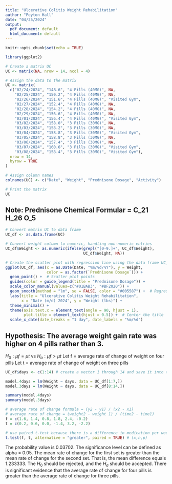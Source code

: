 ```yaml
---
title: "Ulcerative Colitis Weight Rehabilitation"
author: "Peyton Hall"
date: "04/25/2024"
output:
  pdf_document: default
  html_document: default
---
```


```r
knitr::opts_chunk$set(echo = TRUE)
```

```r
library(ggplot2)
```

```r
# Create a matrix UC
UC <- matrix(NA, nrow = 14, ncol = 4)

# Assign the data to the matrix
UC <- matrix(
  c("02/24/2024", "148.6", "4 Pills (40MG)", NA,
    "02/25/2024", "150.2", "4 Pills (40MG)", NA,
    "02/26/2024", "151.6", "4 Pills (40MG)", "Visited Gym",
    "02/27/2024", "152.4", "4 Pills (40MG)", NA,
    "02/28/2024", "154.2", "4 Pills (40MG)", NA,
    "02/29/2024", "156.6", "4 Pills (40MG)", NA,
    "03/01/2024", "156.4", "4 Pills (40MG)", "Visited Gym",
    "03/02/2024", "158.0", "3 Pills (30MG)", NA,
    "03/03/2024", "158.2", "3 Pills (30MG)", NA,
    "03/04/2024", "158.8", "3 Pills (30MG)", "Visited Gym",
    "03/05/2024", "158.8", "3 Pills (30MG)", NA,
    "03/06/2024", "157.4", "3 Pills (30MG)", NA,
    "03/07/2024", "160.6", "3 Pills (30MG)", "Visited Gym",
    "03/08/2024", "158.4", "3 Pills (30MG)", "Visited Gym"),
  nrow = 14,
  byrow = TRUE
)

# Assign column names
colnames(UC) <- c("Date", "Weight", "Prednisone Dosage", "Activity")

# Print the matrix
UC
```

## Note: Prednisone Chemical Formular = C_21 H_26 O_5

```r
# Convert matrix UC to data frame
UC_df <- as.data.frame(UC)

# Convert weight column to numeric, handling non-numeric entries
UC_df$Weight <- as.numeric(ifelse(grepl("[0-9.]+", UC_df$Weight), 
                                  UC_df$Weight, NA))

# Create the scatter plot with regression line using the data frame UC_df
ggplot(UC_df, aes(x = as.Date(Date, "%m/%d/%Y"), y = Weight, 
                  color = as.factor(`Prednisone Dosage`))) +
  geom_point() +  # Scatter plot points
  guides(color = guide_legend(title = "Prednisone Dosage")) +
  scale_color_manual(values=c("#01BAB3", "#BF2020")) +
  geom_smooth(method = "lm", se = FALSE, color = "#005587") +  # Regression line
  labs(title = "Ulcerative Colitis Weight Rehabilitation", 
       x = "Date (m/d) 2024", y = "Weight (lbs)") +
  theme_minimal() +
  theme(axis.text.x = element_text(angle = 90, hjust = 1),
        plot.title = element_text(hjust = 0.5)) +  # Center the title
  scale_x_date(date_breaks = "1 day", date_labels = "%m/%d")
```

## Hypothesis: The average weight gain rate was higher on 4 pills rather than 3.
$H_0: \mu f = \mu t$ vs $H_a: \mu f > \mu t$
Let f = average rate of change of weight on four pills
Let t = average rate of change of weight on three pills
```r
UC_df$days <- c(1:14) # create a vector 1 through 14 and save it into the UC_df data frame

model.4days = lm(Weight ~ days, data = UC_df[1:7,])
model.3days = lm(Weight ~ days, data = UC_df[8:14,])

summary(model.4days)
summary(model.3days)

# average rate of change formula = (y2 - y1) / (x2 - x1)
# average rate of change = (weight2 - weight 1) / (time2 - time1)
f = c(1.6, 1.4, 0.8, 1.8, 2.4, -0.2)
t = c(0.2, 0.6, 0.0, -1.4, 3.2, -2.2)

# use paired t-test because there is a difference in medication per week
t.test(f, t, alternative = "greater", paired = TRUE) # (x,n,p)

```
The probability value is 0.03702. The significance level can be defined as 
alpha = 0.05. The mean rate of change for the first set is greater than the mean 
rate of change for the second set. That is, the mean difference equals 1.233333.
The $H_0$ should be rejected, and the $H_a$ should be accepted. 
There is significant evidence that the average rate of change for four pills is 
greater than the average rate of change for three pills.

